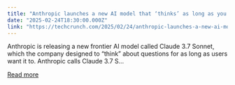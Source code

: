 ```yaml
---
title: "Anthropic launches a new AI model that ‘thinks’ as long as you want"
date: "2025-02-24T18:30:00.000Z"
link: "https://techcrunch.com/2025/02/24/anthropic-launches-a-new-ai-model-that-thinks-as-long-as-you-want/"
---
```


Anthropic is releasing a new frontier AI model called Claude 3.7 Sonnet, which the company designed to &#8220;think&#8221; about questions for as long as users want it to. Anthropic calls Claude 3.7 S...

[Read more](https://techcrunch.com/2025/02/24/anthropic-launches-a-new-ai-model-that-thinks-as-long-as-you-want/)
